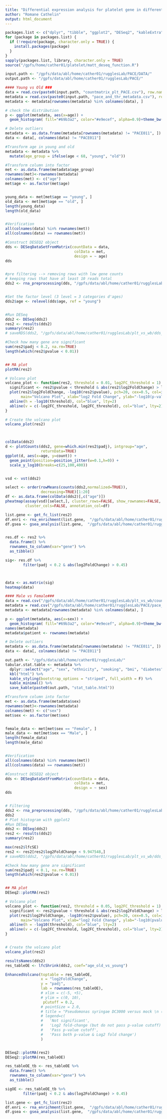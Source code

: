 ```yaml
---
title: "Differential expression analysis for platelet gene in different cohort"
author: "Romane Cathelin"
output: html_document
---
```



```r
packages.list <- c("dplyr", "tibble", "ggplot2", "DESeq2", "kableExtra", "viridis")
for (package in packages.list) {
  if (!require(package, character.only = TRUE)) {
    install.packages(package)
  }
}
sapply(packages.list, library, character.only = TRUE)
source("/gpfs/home/cather01/platelet/matt_deseq_function.R")

```

```r
input.path <- "/gpfs/data/abl/home/cather01/rugglesLab/PACE/DATA/"
output.path <- "/gpfs/data/abl/home/cather01/rugglesLab/PACE/"
```

```r
#### Young vs Old ###
data = read.csv(paste0(input.path, "countmatrix_plt_PACE.csv"), row.names = 1)
metadata = read.csv(paste0(input.path, "pace_and_thr_metadata.csv"), row.names = 1)
metadata <- metadata[rownames(metadata) %in% colnames(data), ]

# check the distribution 
p <- ggplot(metadata, aes(x=age)) + 
  geom_histogram( fill="#69b3a2", color="#e9ecef", alpha=0.9)+theme_bw()+ scale_x_continuous(breaks = seq(0, 100, 5))

# Delete outliers 
metadata <- as.data.frame(metadata[rownames(metadata) != "PACE011", ])
data <- data[, colnames(data) != "PACE011"]

#Transform age in young and old
metadata <- metadata %>%
  mutate(age_group = ifelse(age < 68, "young", "old"))

#Transform column into factor
met <- as.data.frame(metadata$age_group)
rownames(met)<-rownames(metadata)
colnames(met) <- c("age")
met$age <- as.factor(met$age)


young_data <- met[met$age == "young", ]
old_data <- met[met$age == "old", ]
length(young_data)
length(old_data)


#Verification
all(colnames(data) %in% rownames(met))
all(colnames(data) == rownames(met))

#Construct DESEQ2 object
dds <- DESeqDataSetFromMatrix(countData = data, 
                               colData = met,
                               design = ~ age)
dds


#pre filtering --> removing rows with low gene counts
# keeping rows that have at least 10 reads total
dds2 <- rna_preprocessing(dds, "/gpfs/data/abl/home/cather01/rugglesLab/PACE/plt_deseq_preprocess")


#Set the factor level (3 level = 3 categories d'ages)
dds2$age <- relevel(dds$age, ref = "young")


#Run DESeq
dds2 <- DESeq(dds2)
res2 <- results(dds2)
summary(res2)
# saveRDS(dds2, "/gpfs/data/abl/home/cather01/rugglesLab/plt_vs_wb/dds_plt.rds")

#Check how many gene are significant
sum(res2$padj < 0.2, na.rm=TRUE)
length(which(res2$pvalue < 0.01))


## MA plot 
plotMA(res2)

# Volcano plot
volcano_plot <- function(res2, threshold = 0.01, log2FC_threshold = 1) {
  significant <- res2$pvalue < threshold & abs(res2$log2FoldChange) > log2FC_threshold
  plot(res2$log2FoldChange, -log10(res2$pvalue), pch=20, cex=0.5, col=ifelse(significant, "red", "black"),
       main="Volcano Plot", xlab="log2 Fold Change", ylab="-log10(p-value)")
  abline(h = -log10(threshold), col="blue", lty=2)
  abline(v = c(-log2FC_threshold, log2FC_threshold), col="blue", lty=2)
}

# Create the volcano plot
volcano_plot(res2)



colData(dds2)
d <- plotCounts(dds2, gene=which.min(res2$padj), intgroup="age", 
                returnData=TRUE)
ggplot(d, aes(x=age, y=count)) + 
  geom_point(position=position_jitter(w=0.1,h=0)) + 
  scale_y_log10(breaks=c(25,100,400))


vsd <- vst(dds2)

select <- order(rowMeans(counts(dds2,normalized=TRUE)),
                decreasing=TRUE)[1:20]
df <- as.data.frame(colData(dds2)[,c("age")])
pheatmap(assay(vsd)[select,], cluster_rows=FALSE, show_rownames=FALSE,
         cluster_cols=FALSE, annotation_col=df)

list.gene <- get_fc_list(res2)
df.enri <- rna_enrichment(list.gene,  "/gpfs/data/abl/home/cather01/rugglesLab/PACE/enrich_sex")
df.gsea <- gsea_analysis(list.gene,  "/gpfs/data/abl/home/cather01/rugglesLab/PACE/gsea_analysis_sex")


res.df <- res2 %>%
  data.frame() %>%
  rownames_to_column(var="gene") %>% 
  as_tibble()

sig<- res.df %>%
        filter(padj < 0.2 & abs(log2FoldChange) > 0.45)



data <- as.matrix(sig)
heatmap(data)
```




```r
#### Male vs Female###
data = read.csv("/gpfs/data/abl/home/cather01/rugglesLab/plt_vs_wb/countmaxtrix_plt.csv", row.names = 1)
metadata = read.csv("/gpfs/data/abl/home/cather01/rugglesLab/PACE/pace_and_thr_metadata.csv", row.names = 1)
metadata <- metadata[rownames(metadata) %in% colnames(data), ]

p <- ggplot(metadata, aes(x=sex)) + 
  geom_histogram( fill="#69b3a2", color="#e9ecef", alpha=0.9)+theme_bw()+ scale_x_continuous(breaks = seq(0, 100, 5))
names(metadata)
metadata$patient <- rownames(metadata)

# Delete outliers 
metadata <- as.data.frame(metadata[rownames(metadata) != "PACE011", ])
data <- data[, colnames(data) != "PACE011"]

out.path <- "/gpfs/data/abl/home/cather01/rugglesLab/"
tabular.stat.table <- metadata %>%
  dplyr::select("age", "sex", "ethnicity", "smoking", "bmi", "diabetes","CAD","hypertension", "hyperlipidemia") %>%
  kbl("html") %>%
  kable_styling(bootstrap_options = "striped", full_width = F) %>%
  kable_minimal() %>%
  save_kable(paste0(out.path, "stat_table.html"))

#Transform column into factor
met <- as.data.frame(metadata$sex)
rownames(met)<-rownames(metadata)
colnames(met) <- c("sex")
met$sex <- as.factor(met$sex)


female_data <- met[met$sex == "Female", ]
male_data <- met[met$sex == "Male", ]
length(female_data)
length(male_data)


#Verification
all(colnames(data) %in% rownames(met))
all(colnames(data) == rownames(met))

#Construct DESEQ2 object
dds <- DESeqDataSetFromMatrix(countData = data, 
                               colData = met,
                               design = ~ sex)
dds


# Filtering 
dds2 <- rna_preprocessing(dds, "/gpfs/data/abl/home/cather01/rugglesLab/PACE/plt_deseq_preprocess")
dds2
# Plot histogram with ggplot2
#Run DESeq
dds2 <- DESeq(dds2)
res2 <- results(dds2)
summary(res2)

max(res2$lfcSE)
res2 <- res2[res2$log2FoldChange < 9.947548,]
# saveRDS(dds2, "/gpfs/data/abl/home/cather01/rugglesLab/plt_vs_wb/dds_plt.rds")

#Check how many gene are significant
sum(res2$padj < 0.1, na.rm=TRUE)
length(which(res2$pvalue < 0.01))


## MA plot 
DESeq2::plotMA(res2)

# Volcano plot
volcano_plot <- function(res2, threshold = 0.05, log2FC_threshold = 1) {
  significant <- res2$pvalue < threshold & abs(res2$log2FoldChange) > log2FC_threshold
  plot(res2$log2FoldChange, -log10(res2$pvalue), pch=20, cex=0.5, col=ifelse(significant, "red", "black"),
       main="Volcano Plot", xlab="log2 Fold Change", ylab="-log10(pvalue)")
  abline(h = -log10(threshold), col="blue", lty=2)
  abline(v = c(-log2FC_threshold, log2FC_threshold), col="blue", lty=2)
}


# Create the volcano plot
volcano_plot(res2)

resultsNames(dds2)
res_tableOE <- lfcShrink(dds2, coef="age_old_vs_young")

EnhancedVolcano(toptable = res_tableOE,
                x = "log2FoldChange",
                y = "padj",
                lab = rownames(res_tableOE),
                # xlim = c(-5, +5),
                # ylim = c(0, 10),
                 pCutoff = 0.2,
                # pointSize = 2.0,
                # title = "Pseudomonas syringae DC3000 versus mock \n (fold change cutoff = 2, p-value cutoff = 1e-06)"
                # legend=c(
                #   'Not significant',
                #   'Log2 fold-change (but do not pass p-value cutoff)',
                #   'Pass p-value cutoff',
                #   'Pass both p-value & Log2 fold change')
                )


DESeq2::plotMA(res2)
DESeq2::plotMA(res_tableOE)

res_tableOE_tb <- res_tableOE %>%
  data.frame() %>%
  rownames_to_column(var="gene") %>% 
  as_tibble()

sigOE <- res_tableOE_tb %>%
        filter(padj < 0.2 & abs(log2FoldChange) > 0.45)

list.gene <- get_fc_list(res2)
df.enri <- rna_enrichment(list.gene,  "/gpfs/data/abl/home/cather01/rugglesLab/PACE/enrich")
df.gsea <- gsea_analysis(list.gene,  "/gpfs/data/abl/home/cather01/rugglesLab/PACE/gsea_analysis")

```


